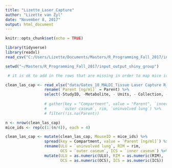 ```yaml
---
title: "Lizette_Laser_Capture"
author: "Lizette van Zyl"
date: "November 8, 2017"
output: html_document
---
```


```r
knitr::opts_chunk$set(echo = TRUE)
```


```r
library(tidyverse)
library(readxl)
read_csv("C:/Users/Lizette/Documents/Masters/R_Programming_Fall_2017/input_output_shiny_group/CSV_Files/clean_3.csv")

setwd("~/Masters/R_Programming_Fall_2017/input_output_shiny_group")
```

```r
 # it is ok to add in the rows that are missing in order to map mice ids

clean_las_cap <- read_xlsx("data/Gates_18_MALDI_Tissue Laser Capture R_liz_edit.xlsx") %>%
                 rename(`Parent [ng/ml]` = Parent) %>%
                 select(-StudyID, -Metabolite, - Units, - Collection, - `Sample ID`)
                 
                 # gather(key = "Compartment", value = "Parent", `inner caseum`,
                 #       `outer caseum`, rim, `uninvolved lung`) %>%
                 # filter(!is.na(Parent))

n <- nrow(clean_las_cap)
mice_ids <- rep(c(1:(n/4)), each = 4)

clean_las_cap <- mutate(clean_las_cap, MouseID = mice_ids) %>%
                 spread(key = Compartment, value = `Parent [ng/ml]`) %>%
                 rename(ULU = `uninvolved lung`, RIM = rim,
                        OCS = `outer caseum`, ICS = `inner caseum`) %>%
                 mutate(ULU = as.numeric(ULU), RIM = as.numeric(RIM),
                        OCS = as.numeric(OCS), ICS = as.numeric(ICS))
```

```r

```
